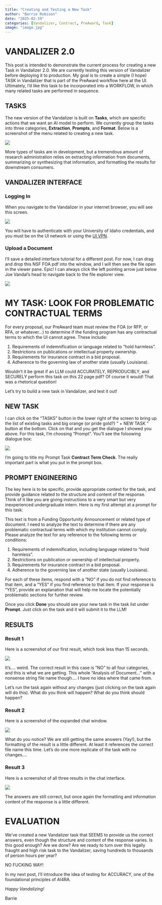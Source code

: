 ```yaml
---
title: "Creating and Testing a New Task"
author: "Barrie Robison"
date: "2025-02-19"
categories: [Vandalizer, Contract, PreAward, Task]
image: "image.jpg"
---
```


# VANDALIZER 2.0

This post is intended to demonstrate the current process for creating a new Task in Vandalizer 2.0. We are currently testing this version of Vandalizer before deploying it to production. My goal is to create a simple (I hope) TASK in Vandalizer that is part of the PreAward workflow here at the UI. Ultimately, I'd like this task to be incorporated into a WORKFLOW, in which many related tasks are performed in sequence.

## TASKS

The new version of the Vandalizer is built on **Tasks**, which are specific actions that we want an AI model to perform. We currently group the tasks into three categories, **Extraction**, **Prompts**, and **Format**. Below is a screenshot of the menu related to creating a new task.

![](Taskgroups.png)

More types of tasks are in development, but a tremendous amount of research administration relies on extracting information from documents, summarizing or synthesizing that information, and formatting the results for downstream consumers.

## VANDALIZER INTERFACE

### Logging In

When you navigate to the Vandalizer in your internet browser, you will see this screen.

![](login.png)

You will have to authenticate with your University of Idaho credentials, and you must be on the UI network or using the [UI VPN](https://support.uidaho.edu/TDClient/40/Portal/KB/ArticleDet?ID=231).

### Upload a Document

I'll save a detailed interface tutorial for a different post. For now, I can drag and drop this NSF FOA pdf into the window, and I will then see the file open in the viewer pane. Epic! I can always click the left pointing arrow just below Joe Vandal's head to navigate back to the file explorer view.

![](fileview.png)

# MY TASK: LOOK FOR PROBLEMATIC CONTRACTUAL TERMS

For every proposal, our PreAward team must review the FOA (or RFP, or RFA, or whatever...) to determine if the funding program has any contractual terms to which the UI cannot agree. These include:

1.  Requirements of indemnification or language related to "hold harmless".
2.  Restrictions on publications or intellectual property ownership.
3.  Requirements for insurance contract in a bid proposal.
4.  Adherence to the governing law of another state (usually Louisiana).

Wouldn't it be great if an LLM could [ACCURATELY]{.red}, [REPRODUCIBLY]{.red}, and [SECURELY]{.red} perform this task on this 22 page pdf? Of course it would! That was a rhetorical question!

Let's try to build a new task in Vandalizer, and test it out!

## NEW TASK

I can click on the "TASKS" button in the lower right of the screen to bring up the list of existing tasks and big orange (or pride gold?) " + NEW TASK " button at the bottom. Click on that and you get the dialogue I showed you above. For this task, I'm choosing "Prompt". You'll see the foloowing dialogue box:

![](promptcreate.png) 

I'm going to title my Prompt Task **Contract Term Check**. The really important part is what you put in the prompt box.

## PROMPT ENGINEERING

The key here is to be specific, provide appropriate context for the task, and provide guidance related to the structure and content of the response. Think of it like you are giving instructions to a very smart but very inexperienced undergraduate intern. Here is my first attempt at a prompt for this task:

::: callout-note
This text is from a Funding Opportunity Announcement or related type of document. I need to analyze the text to determine if there are any problematic contractual terms with which my institution cannot comply. Please analyze the text for any reference to the following terms or conditions:

1.  Requirements of indemnification, including language related to "hold harmless".
2.  Restrictions on publication or ownership of intellectual property.
3.  Requirements for insurance contract in a bid proposal.
4.  Adherence to the governing law of another state (usually Louisiana).

For each of these items, respond with a "NO" if you do not find reference to that item, and a "YES" if you find reference to that item. If your response is "YES", provide an explanation that will help me locate the potentially problematic sections for further review.
:::

Once you click **Done** you should see your new task in the task list under **Prompt**.  Just click on the task and it will submit it to the LLM!

## RESULTS

### Result 1

Here is a screenshot of our first result, which took less than 15 seconds.  

![](result1.png)

It's.... weird.  The correct result in this case is "NO" to all four categories, and this is what we are getting.  This whole "Analysis of Document..." with a nonsense string file name though.... I have no idea where that came from.

Let's run the task again without any changes (just clicking on the task again will do this).  What do you think will happen?  What do you think should happen?

### Result 2

Here is a screenshot of the expanded chat window.

![](result2.png)

What do you notice?  We are still getting the same answers (Yay!), but the formatting of the result is a little different.  At least it references the correct file name this time.  Let's do one more replicate of the task with no changes....

### Result 3

Here is a screenshot of all three results in the chat interface.

![](result3.png)

The answers are still correct, but once again the formatting and information content of the response is a little different.

# EVALUATION

We've created a new Vandalizer task that [SEEMS]{.red} to provide us the correct answers, even though the structure and content of the response varies.  Is this good enough?  Are we done?  Are we ready to turn over this legally fraught and high risk task to the Vandalizer, saving hundreds to thousands of person hours per year?

[NO FUCKING WAY!]{.red}

In my next post, I'll introduce the idea of testing for ACCURACY, one of the foundational principles of AI4RA.

*Happy Vandalizing!*

Barrie

